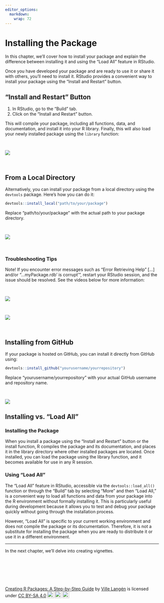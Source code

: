 ```yaml
---
editor_options: 
  markdown: 
    wrap: 72
---
```


# Installing the Package

In this chapter, we'll cover how to install your package and explain the
difference between installing it and using the "Load All" feature in
RStudio.

Once you have developed your package and are ready to use it or share it
with others, you'll need to install it. RStudio provides a convenient
way to install your package using the "Install and Restart" button.

## "Install and Restart" Button

1.  In RStudio, go to the "Build" tab.
2.  Click on the "Install and Restart" button.

This will compile your package, including all functions, data, and
documentation, and install it into your R library. Finally, this will
also load your newly installed package using the `library` function:

\

![](images/install_package-01.gif)

\

## From a Local Directory

Alternatively, you can install your package from a local directory using
the `devtools` package. Here's how you can do it:

``` r
devtools::install_local("path/to/your/package")
```

Replace "path/to/your/package" with the actual path to your package
directory.

\

![](images/devtools_install_local-01.gif)

\

### Troubleshooting Tips

Note! If you encounter error messages such as "Error Retrieving Help"
[...] and/or "...myPackage.rdb' is corrupt'", restart your RStudio
session, and the issue should be resolved. See the videos below for more
information:

\

![](images/mypackage_corrupt-01.png)

\

![](images/corrupt_then_new_session-01.gif)

\

## Installing from GitHub

If your package is hosted on GitHub, you can install it directly from
GitHub using:


``` r
devtools::install_github("yourusername/yourrepository")
```



Replace "yourusername/yourrepository" with your actual GitHub username
and repository name.

\

![](images/devtools_install_from_github-01.gif)

## Installing vs. "Load All"

### Installing the Package

When you install a package using the "Install and Restart" button or the
install function, R compiles the package and its documentation, and
places it in the library directory where other installed packages are
located. Once installed, you can load the package using the library
function, and it becomes available for use in any R session.

### Using "Load All"

The "Load All" feature in RStudio, accessible via the
`devtools::load_all()` function or through the "Build" tab by selecting
"More" and then "Load All," is a convenient way to load all functions
and data from your package into the R environment without formally
installing it. This is particularly useful during development because it
allows you to test and debug your package quickly without going through
the installation process.

However, "Load All" is specific to your current working environment and
does not compile the package or its documentation. Therefore, it is not
a substitute for installing the package when you are ready to distribute
it or use it in a different environment.

---

In the next chapter, we'll delve into creating vignettes.

\

\

\

<p xmlns:cc="http://creativecommons.org/ns#" xmlns:dct="http://purl.org/dc/terms/">

<a property="dct:title" rel="cc:attributionURL" href="https://creating-r-packages.netlify.app">Creating
R Packages: A Step-by-Step Guide</a> by
<a rel="cc:attributionURL dct:creator" property="cc:attributionName" href="https://www.linkedin.com/in/ville-langen/">Ville
Langén</a> is licensed under
<a href="https://creativecommons.org/licenses/by-sa/4.0/?ref=chooser-v1" target="_blank" rel="license noopener noreferrer" style="display:inline-block;">CC
BY-SA
4.0<img src="https://mirrors.creativecommons.org/presskit/icons/cc.svg?ref=chooser-v1" style="height:22px!important;margin-left:3px;vertical-align:text-bottom;"/><img src="https://mirrors.creativecommons.org/presskit/icons/by.svg?ref=chooser-v1" style="height:22px!important;margin-left:3px;vertical-align:text-bottom;"/><img src="https://mirrors.creativecommons.org/presskit/icons/sa.svg?ref=chooser-v1" style="height:22px!important;margin-left:3px;vertical-align:text-bottom;"/></a>

</p>
